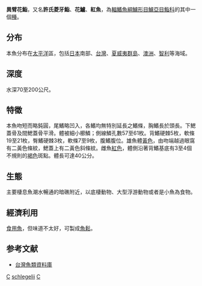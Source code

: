 {{Speciesbox 
| taxon = Caprodon schlegelii
| authority = [[Günther|Günther]], 1859
| image = Caprodon schlegelii.001 - Aquarium Finisterrae.jpg
| status = NE
| status_system = IUCN3.1
| synonyms = *''Caprodon affinis''<br /><small> Tanaka, 1924</small>
*''Anthias schlegelii''<br /><small>Günther, 1859</small>
}}
'''異臂花鮨'''，又名'''許氏菱牙鮨'''、'''花鱸'''、'''紅魚'''，為[[輻鰭魚綱|輻鰭魚綱]][[鱸形目|鱸形目]][[鱸亞目|鱸亞目]][[鮨科|鮨科]]的其中一個[[種|種]]。

==分布==
本魚分布在[[太平洋|太平洋]]區，包括[[日本|日本]]南部、[[台灣|台灣]]、[[夏威夷群島|夏威夷群島]]、[[澳洲|澳洲]]、[[智利|智利]]等海域。

==深度==
水深70至200公尺。

==特徵==
本魚吻短而略鈍圓，尾鰭略凹入，各鰭均無特別延長之鰭條，胸鰭長於頭長。下鰓蓋骨及間鰓蓋骨平滑。體被細小櫛鱗；側線鱗孔數57至61枚。背鰭硬棘5枚，軟條19至21枚，臀鰭硬棘3枚，軟條7至9枚，腹鰭腹位。雄魚體[[黃色|黃色]]，由吻端越過眼窩有二黃色條紋，鰓蓋上有二黃色斜條紋。雌魚[[紅色|紅色]]，體側沿著背鰭基底有3至4個不規則的[[褐色|褐色]]斑點。體長可達40公分。

==生態==
主要棲息魚潮水暢通的暗礁附近，以底棲動物、大型浮游動物或者是小魚為食物。

==經濟利用==
[[食用魚|食用魚]]，但味道不太好，可製成[[魚鬆|魚鬆]]。

==参考文献==
*[http://fishdb.sinica.edu.tw/ 台灣魚類資料庫] {{Wayback|url=http://fishdb.sinica.edu.tw/ |date=20160304193340 }}
{{Taxonbar|from=Q2184601}}

[[Category:食用鱼|C]]
[[Category:菱牙鮨屬|schlegelii]]
[[Category:1859年描述的魚類|C]]